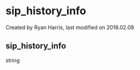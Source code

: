 
# sip_history_info 

 Created by  Ryan Harris, last modified on 2018.02.08

## sip_history_info

string


